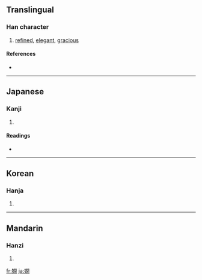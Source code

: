 {{see|嫻}}
==Translingual==

===Han character===
{{Han char|rn=38|rad=女|as=12|sn=15|four=4742<sub>0</sub>|canj=女日弓月 (VANB)}}

# [[refined]], [[elegant]], [[gracious]]

====References====
* {{Han ref|kx=0271.030|dkj=06710|dj=0538.380|hdz=21082.180|uh=5AFA|ud=23290}}

----

==Japanese==

===Kanji===
{{ja-kanji|grade=|rs=女12}}

# {{defn|Japanese}}

====Readings====
* {{ja-readings|on=[[かん]] (kan)|kun=[[みやびやか]] (miyabiyaka)}}

----

==Korean==

===Hanja===
{{ko-hanja|hangeul=한|rv=han|mr=han}}

# {{defn|Korean}}

----

==Mandarin==

===Hanzi===
{{cmn-hanzi|pin=[[xián]] ([[xian2]])|wg=hsien<sup>2</sup>}}

# {{defn|Mandarin}}

[[fr:嫺]]
[[ja:嫺]]